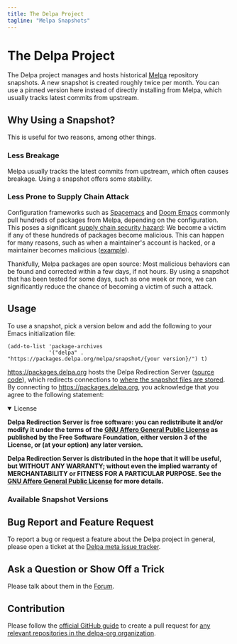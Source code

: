 ```yaml
---
title: The Delpa Project
tagline: "Melpa Snapshots"
---
```


<!--
@license AGPL-3.0-or-later

Copyright(C) 2025 Hong Xu <hong@topbug.net>

This program is free software: you can redistribute it and/or modify
it under the terms of the GNU General Public License as
published by the Free Software Foundation, either version 3 of the
License, or (at your option) any later version.

This program is distributed in the hope that it will be useful,
but WITHOUT ANY WARRANTY; without even the implied warranty of
MERCHANTABILITY or FITNESS FOR A PARTICULAR PURPOSE. See the
GNU General Public License for more details.

You should have received a copy of the GNU General Public License
along with this program. If not, see <https://www.gnu.org/licenses/>.
-->


# The Delpa Project

The Delpa project manages and hosts historical [Melpa][] repository snapshots. A
new snapshot is created roughly twice per month. You can use a pinned version
here instead of directly installing from Melpa, which usually tracks latest
commits from upstream.

## Why Using a Snapshot?

This is useful for two reasons, among other things.

### Less Breakage

Melpa usually tracks the latest commits from upstream, which often causes
breakage. Using a snapshot offers some stability.

### Less Prone to Supply Chain Attack

Configuration frameworks such as [Spacemacs][] and [Doom Emacs][] commonly pull
hundreds of packages from Melpa, depending on the configuration. This poses a
significant [supply chain security
hazard](https://en.wikipedia.org/wiki/Supply_chain_attack): We become a victim
if any of these hundreds of packages become malicious. This can happen for many
reasons, such as when a maintainer's account is hacked, or a maintainer becomes
malicious ([example](https://github.com/vuejs/vue-cli/issues/7054)).

Thankfully, Melpa packages are open source: Most malicious behaviors can be
found and corrected within a few days, if not hours. By using a snapshot that
has been tested for some days, such as one week or more, we can significantly
reduce the chance of becoming a victim of such a attack.

## Usage

To use a snapshot, pick a version below and add the following to your Emacs
initialization file:

```emacs-lisp
(add-to-list 'package-archives
             '("delpa" . "https://packages.delpa.org/melpa/snapshot/{your version}/") t)
```

https://packages.delpa.org hosts the Delpa Redirection Server ([source
code](https://github.com/delpa-org/redirection-server)), which redirects
connections to [where the snapshot files are
stored](https://github.com/orgs/delpa-org/repositories?q=melpa-snapshot-). By
connecting to https://packages.delpa.org, you acknowledge that you agree to the
following statement:

<details open>

<summary>License</summary>

**Delpa Redirection Server is free software: you can redistribute it and/or
modify it under the terms of the [GNU Affero General Public License][] as
published by the Free Software Foundation, either version 3 of the License, or
(at your option) any later version.**

**Delpa Redirection Server is distributed in the hope that it will be useful,
but WITHOUT ANY WARRANTY; without even the implied warranty of MERCHANTABILITY
or FITNESS FOR A PARTICULAR PURPOSE. See the [GNU Affero General Public
License][] for more details.**

</details>

### Available Snapshot Versions

<SnapshotVersions />

## Bug Report and Feature Request

To report a bug or request a feature about the Delpa project in general, please
open a ticket at the [Delpa meta issue tracker][].

## Ask a Question or Show Off a Trick

Please talk about them in the [Forum][].

## Contribution

Please follow the [official GitHub guide][] to create a pull request for [any
relevant repositories in the delpa-org
organization](https://github.com/orgs/delpa-org/repositories).

[Delpa meta issue tracker]: https://github.com/delpa-org/meta/issues
[Doom Emacs]: https://doomemacs.org
[Forum]: https://github.com/delpa-org/meta/discussions
[GNU Affero General Public License]: https://raw.githubusercontent.com/delpa-org/redirection-server/refs/heads/master/COPYING
[Melpa]: https://melpa.org
[Spacemacs]: https://www.spacemacs.org/
[official GitHub guide]: https://docs.github.com/en/pull-requests/collaborating-with-pull-requests/proposing-changes-to-your-work-with-pull-requests
